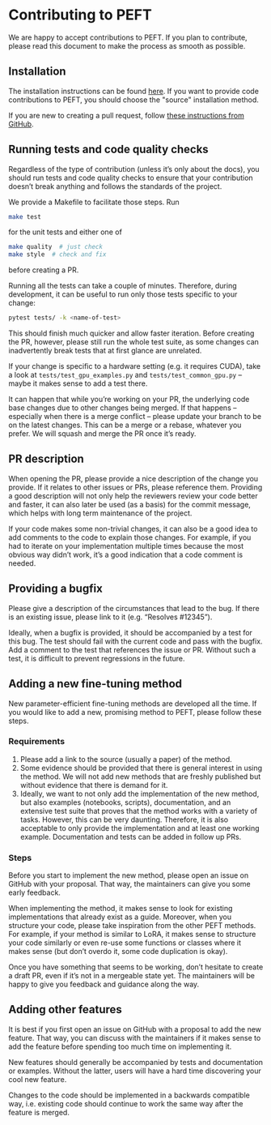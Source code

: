 <!--Copyright 2023 The HuggingFace Team. All rights reserved.

Licensed under the Apache License, Version 2.0 (the "License"); you may not use this file except in compliance with
the License. You may obtain a copy of the License at

http://www.apache.org/licenses/LICENSE-2.0

Unless required by applicable law or agreed to in writing, software distributed under the License is distributed on
an "AS IS" BASIS, WITHOUT WARRANTIES OR CONDITIONS OF ANY KIND, either express or implied. See the License for the
specific language governing permissions and limitations under the License.
-->

# Contributing to PEFT

We are happy to accept contributions to PEFT. If you plan to contribute, please read this document to make the process as smooth as possible.

## Installation

The installation instructions can be found [here](https://huggingface.co/docs/peft/install). If you want to provide code contributions to PEFT, you should choose the "source" installation method.

If you are new to creating a pull request, follow [these instructions from GitHub](https://docs.github.com/en/pull-requests/collaborating-with-pull-requests/proposing-changes-to-your-work-with-pull-requests/creating-a-pull-request).

## Running tests and code quality checks

Regardless of the type of contribution (unless it’s only about the docs), you should run tests and code quality checks to ensure that your contribution doesn’t break anything and follows the standards of the project.

We provide a Makefile to facilitate those steps. Run

```sh
make test
```

for the unit tests and either one of

```sh
make quality  # just check
make style  # check and fix
```

before creating a PR.

Running all the tests can take a couple of minutes. Therefore, during development, it can be useful to run only those tests specific to your change:

```sh
pytest tests/ -k <name-of-test>
```

This should finish much quicker and allow faster iteration. Before creating the PR, however, please still run the whole test suite, as some changes can inadvertently break tests that at first glance are unrelated.

If your change is specific to a hardware setting (e.g. it requires CUDA), take a look at `tests/test_gpu_examples.py` and `tests/test_common_gpu.py` – maybe it makes sense to add a test there.

It can happen that while you’re working on your PR, the underlying code base changes due to other changes being merged. If that happens – especially when there is a merge conflict – please update your branch to be on the latest changes. This can be a merge or a rebase, whatever you prefer. We will squash and merge the PR once it’s ready.

## PR description

When opening the PR, please provide a nice description of the change you provide. If it relates to other issues or PRs, please reference them. Providing a good description will not only help the reviewers review your code better and faster, it can also later be used (as a basis) for the commit message, which helps with long term maintenance of the project.

If your code makes some non-trivial changes, it can also be a good idea to add comments to the code to explain those changes. For example, if you had to iterate on your implementation multiple times because the most obvious way didn’t work, it’s a good indication that a code comment is needed.

## Providing a bugfix

Please give a description of the circumstances that lead to the bug. If there is an existing issue, please link to it (e.g. “Resolves #12345”).

Ideally, when a bugfix is provided, it should be accompanied by a test for this bug. The test should fail with the current code and pass with the bugfix. Add a comment to the test that references the issue or PR. Without such a test, it is difficult to prevent regressions in the future.

## Adding a new fine-tuning method

New parameter-efficient fine-tuning methods are developed all the time. If you would like to add a new, promising method to PEFT, please follow these steps.

### Requirements

1. Please add a link to the source (usually a paper) of the method.
2. Some evidence should be provided that there is general interest in using the method. We will not add new methods that are freshly published but without evidence that there is demand for it.
3. Ideally, we want to not only add the implementation of the new method, but also examples (notebooks, scripts), documentation, and an extensive test suite that proves that the method works with a variety of tasks. However, this can be very daunting. Therefore, it is also acceptable to only provide the implementation and at least one working example. Documentation and tests can be added in follow up PRs.

### Steps

Before you start to implement the new method, please open an issue on GitHub with your proposal. That way, the maintainers can give you some early feedback.

When implementing the method, it makes sense to look for existing implementations that already exist as a guide. Moreover, when you structure your code, please take inspiration from the other PEFT methods. For example, if your method is similar to LoRA, it makes sense to structure your code similarly or even re-use some functions or classes where it makes sense (but don’t overdo it, some code duplication is okay).

Once you have something that seems to be working, don’t hesitate to create a draft PR, even if it’s not in a mergeable state yet. The maintainers will be happy to give you feedback and guidance along the way.

## Adding other features

It is best if you first open an issue on GitHub with a proposal to add the new feature. That way, you can discuss with the maintainers if it makes sense to add the feature before spending too much time on implementing it.

New features should generally be accompanied by tests and documentation or examples. Without the latter, users will have a hard time discovering your cool new feature.

Changes to the code should be implemented in a backwards compatible way, i.e. existing code should continue to work the same way after the feature is merged.
